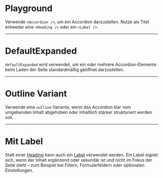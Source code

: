 # Playground

Verwende `<Accordion />`, um ein Accordion darzustellen. Nutze als Titel
entweder eine `<Heading />` oder ein `<Label />`.

<LiveCodeEditor />

---

# DefaultExpanded

`defaultExpanded` wird verwendet, um ein oder mehrere Accordion-Elemente beim
Laden der Seite standardmäßig geöffnet darzustellen.

<LiveCodeEditor example="default-expanded" />

---

# Outline Variant

Verwende eine `outline` Variante, wenn das Accordion klar vom umgebenden Inhalt
abgehoben oder inhaltlich stärker strukturiert werden soll.

<LiveCodeEditor example="outline" />

---

# Mit Label

Statt einer [Heading](/03-components/content/heading) kann auch ein
[Label](/03-components/content/label) verwendet werden. Ein Label eignet sich,
wenn der Inhalt ergänzend oder sekundär ist und nicht im Fokus der Seite steht –
zum Beispiel bei Filtern, Formularfeldern oder optionalen Einstellungen.

<LiveCodeEditor example="label" />
